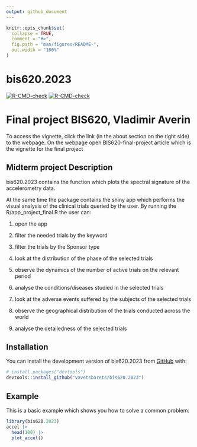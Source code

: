 ```yaml
---
output: github_document
---
```


<!-- README.md is generated from README.Rmd. Please edit that file -->

```r
knitr::opts_chunk$set(
  collapse = TRUE,
  comment = "#>",
  fig.path = "man/figures/README-",
  out.width = "100%"
)
```

# bis620.2023

<!-- badges: start -->
[![R-CMD-check](https://github.com/vavetsbarets/bis620.2023/actions/workflows/R-CMD-check.yaml/badge.svg)](https://github.com/vavetsbarets/bis620.2023/actions/workflows/R-CMD-check.yaml)
[![R-CMD-check](https://github.com/vavetsbarets/bis620.2023/actions/workflows/test-coverage.yaml/badge.svg)](https://github.com/vavetsbarets/bis620.2023/actions/workflows/test-coverage.yaml)
<!-- badges: end -->

# Final project BIS620, Vladimir Averin

To access the vignette, click the link (in the about section on the right side) to the webpage. On the webpage open BIS620-final-project article which is the vignette for the final project

## Midterm project Description

bis620.2023 contains the function which plots the spectral signature of the accelerometry data.

At the same time the package contains the shiny app which performs the visual analysis of the clinical trials queried by the user. By running the R/app_project_final.R the user can: 

1. open the app

2. filter the needed trials by the keyword

3. filter the trials by the Sponsor type

4. look at the distribution of the phase of the selected trials

5. observe the dynamics of the number of active trials on the relevant period

6. analyse the conditions/diseases studied in the selected trials

7. look at the adverse events suffered by the subjects of the selected trials

8. observe the geographical distribution of the trials conducted across the world

9. analyse the detailedness of the selected trials

## Installation

You can install the development version of bis620.2023 from [GitHub](https://github.com/) with:

``` r
# install.packages("devtools")
devtools::install_github("vavetsbarets/bis620.2023")
```

## Example

This is a basic example which shows you how to solve a common problem:

```r
library(bis620.2023)
accel |> 
  head(100) |> 
  plot_accel()
```

